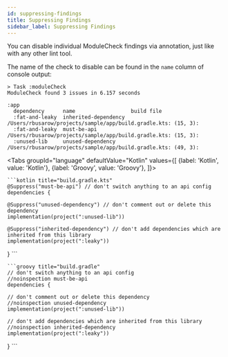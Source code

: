 ```yaml
---
id: suppressing-findings
title: Suppressing Findings
sidebar_label: Suppressing Findings
---
```




You can disable individual ModuleCheck findings via annotation, just like with any other lint tool.

The name of the check to disable can be found in the `name` column of console output:

```
> Task :moduleCheck
ModuleCheck found 3 issues in 6.157 seconds

:app
  dependency      name                  build file
  :fat-and-leaky  inherited-dependency  /Users/rbusarow/projects/sample/app/build.gradle.kts: (15, 3):
  :fat-and-leaky  must-be-api           /Users/rbusarow/projects/sample/app/build.gradle.kts: (15, 3):
  :unused-lib     unused-dependency     /Users/rbusarow/projects/sample/app/build.gradle.kts: (49, 3):

```

<Tabs groupId="language"
      defaultValue="Kotlin"
      values={[
        {label: 'Kotlin', value: 'Kotlin'}, {label: 'Groovy', value: 'Groovy'},
      ]}>

  <TabItem value="Kotlin">

    ```kotlin title="build.gradle.kts"
    @Suppress("must-be-api") // don't switch anything to an api config
    dependencies {

    @Suppress("unused-dependency") // don't comment out or delete this dependency
    implementation(project(":unused-lib"))

    @Suppress("inherited-dependency") // don't add dependencies which are inherited from this library
    implementation(project(":leaky"))
  }
    ```

  </TabItem>

  <TabItem value="Groovy">

    ```groovy title="build.gradle"
    // don't switch anything to an api config
    //noinspection must-be-api
    dependencies {

    // don't comment out or delete this dependency
    //noinspection unused-dependency
    implementation(project(":unused-lib"))

    // don't add dependencies which are inherited from this library
    //noinspection inherited-dependency
    implementation(project(":leaky"))
  }
    ```

  </TabItem>
</Tabs>
